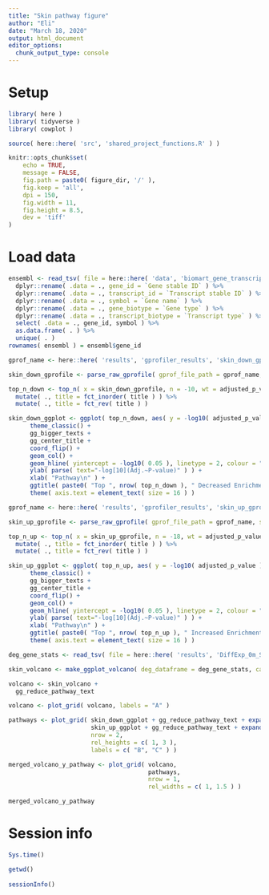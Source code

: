 ```yaml
---
title: "Skin pathway figure"
author: "Eli"
date: "March 18, 2020"
output: html_document
editor_options: 
  chunk_output_type: console
---
```


# Setup
```r
library( here )
library( tidyverse )
library( cowplot )
```

```r
source( here::here( 'src', 'shared_project_functions.R' ) )
```

```r
knitr::opts_chunk$set(
	echo = TRUE,
	message = FALSE,
	fig.path = paste0( figure_dir, '/' ),
	fig.keep = 'all',
	dpi = 150,
	fig.width = 11,
	fig.height = 8.5,
	dev = 'tiff'
)
```

# Load data
```r
ensembl <- read_tsv( file = here::here( 'data', 'biomart_gene_transcript_map.txt.gz' ), col_names = TRUE ) %>%
  dplyr::rename( .data = ., gene_id = `Gene stable ID` ) %>%
  dplyr::rename( .data = ., transcript_id = `Transcript stable ID` ) %>%
  dplyr::rename( .data = ., symbol = `Gene name` ) %>%
  dplyr::rename( .data = ., gene_biotype = `Gene type` ) %>%
  dplyr::rename( .data = ., transcript_biotype = `Transcript type` ) %>%
  select( .data = ., gene_id, symbol ) %>%
  as.data.frame( . ) %>%
  unique( . )
rownames( ensembl ) = ensembl$gene_id
```

```r
gprof_name <- here::here( 'results', 'gprofiler_results', 'skin_down_gprofile.csv' )

skin_down_gprofile <- parse_raw_gprofile( gprof_file_path = gprof_name, symbol_df = ensembl, title.wrap = 40 )

top_n_down <- top_n( x = skin_down_gprofile, n = -10, wt = adjusted_p_value ) %>%
  mutate( ., title = fct_inorder( title ) ) %>%
  mutate( ., title = fct_rev( title ) )

skin_down_ggplot <- ggplot( top_n_down, aes( y = -log10( adjusted_p_value ), x = title ) ) +
      theme_classic() +
      gg_bigger_texts +
      gg_center_title +
      coord_flip() +
      geom_col() +
      geom_hline( yintercept = -log10( 0.05 ), linetype = 2, colour = "white" ) +
      ylab( parse( text="-log[10](Adj.~P-value)" ) ) +
      xlab( "Pathway\n" ) +
      ggtitle( paste0( "Top ", nrow( top_n_down ), " Decreased Enrichments" ) ) +
      theme( axis.text = element_text( size = 16 ) )
```

```r
gprof_name <- here::here( 'results', 'gprofiler_results', 'skin_up_gprofile.csv' )

skin_up_gprofile <- parse_raw_gprofile( gprof_file_path = gprof_name, symbol_df = ensembl, title.wrap = 40 )

top_n_up <- top_n( x = skin_up_gprofile, n = -18, wt = adjusted_p_value ) %>%
  mutate( ., title = fct_inorder( title ) ) %>%
  mutate( ., title = fct_rev( title ) )

skin_up_ggplot <- ggplot( top_n_up, aes( y = -log10( adjusted_p_value ), x = title ) ) +
      theme_classic() +
      gg_bigger_texts +
      gg_center_title +
      coord_flip() +
      geom_col() +
      geom_hline( yintercept = -log10( 0.05 ), linetype = 2, colour = "white" ) +
      ylab( parse( text="-log[10](Adj.~P-value)" ) ) +
      xlab( "Pathway\n" ) +
      ggtitle( paste0( "Top ", nrow( top_n_up ), " Increased Enrichments" ) ) +
      theme( axis.text = element_text( size = 16 ) )
```

```r
deg_gene_stats <- read_tsv( file = here::here( 'results', 'DiffExp_0m_SSc_over_Control_Skin_unspliced.tsv' ) )

skin_volcano <- make_ggplot_volcano( deg_dataframe = deg_gene_stats, case_name = "SSc", control_name = "Control" )
```

```r
volcano <- skin_volcano +
  gg_reduce_pathway_text

volcano <- plot_grid( volcano, labels = "A" )

pathways <- plot_grid( skin_down_ggplot + gg_reduce_pathway_text + expand_limits( y = c( 0, 25 ) ),
                       skin_up_ggplot + gg_reduce_pathway_text + expand_limits( y = c( 0, 25 ) ),
                       nrow = 2,
                       rel_heights = c( 1, 3 ),
                       labels = c( "B", "C" ) )

merged_volcano_y_pathway <- plot_grid( volcano,
                                       pathways,
                                       nrow = 1,
                                       rel_widths = c( 1, 1.5 ) )

merged_volcano_y_pathway
```

# Session info
```r
Sys.time()

getwd()
  
sessionInfo()
```
